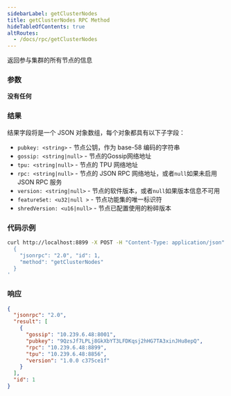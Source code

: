 ```yaml
---
sidebarLabel: getClusterNodes
title: getClusterNodes RPC Method
hideTableOfContents: true
altRoutes:
  - /docs/rpc/getClusterNodes
---
```


返回参与集群的所有节点的信息

<DocSideBySide>

<DocLeftSide>

### 参数

**没有任何**

### 结果

结果字段将是一个 JSON 对象数组，每个对象都具有以下子字段：

- `pubkey: <string>` - 节点公钥，作为 base-58 编码的字符串
- `gossip: <string|null>` - 节点的Gossip网络地址
- `tpu: <string|null>` - 节点的 TPU 网络地址
- `rpc: <string|null>` - 节点的 JSON RPC 网络地址，或者`null`如果未启用 JSON RPC
  服务
- `version: <string|null>` - 节点的软件版本，或者`null`如果版本信息不可用
- `featureSet: <u32|null >` - 节点功能集的唯一标识符
- `shredVersion: <u16|null>` - 节点已配置使用的粉碎版本

</DocLeftSide>

<DocRightSide>

### 代码示例

```bash
curl http://localhost:8899 -X POST -H "Content-Type: application/json" -d '
  {
    "jsonrpc": "2.0", "id": 1,
    "method": "getClusterNodes"
  }
'
```

### 响应

```json
{
  "jsonrpc": "2.0",
  "result": [
    {
      "gossip": "10.239.6.48:8001",
      "pubkey": "9QzsJf7LPLj8GkXbYT3LFDKqsj2hHG7TA3xinJHu8epQ",
      "rpc": "10.239.6.48:8899",
      "tpu": "10.239.6.48:8856",
      "version": "1.0.0 c375ce1f"
    }
  ],
  "id": 1
}
```

</DocRightSide>
</DocSideBySide>
